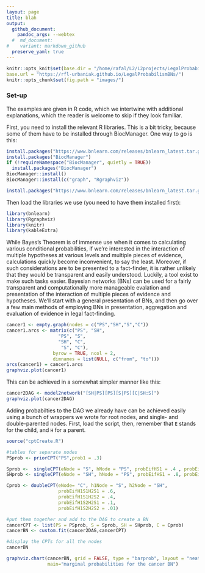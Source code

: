 ```yaml
---
layout: page
title: blah
output:
  github_document:
    pandoc_args: --webtex
  #  md_document:
#    variant: markdown_github
  preserve_yaml: true
---
```


```r
knitr::opts_knit$set(base.dir = "/home/rafal/L2/L2projects/LegalProbabilismBNs", 
base.url = "https://rfl-urbaniak.github.io/LegalProbabilismBNs/")
knitr::opts_chunk$set(fig.path = "images/")
```


### Set-up

The examples are given in R code, which we intertwine with additional explanations, which the reader is welcome to skip if they look familiar. 

First, you need to install the relevant R libraries. This is a bit tricky, because some of them have to be installed through BiocManager. One way to go is this:


\footnotesize
```r
install.packages("https://www.bnlearn.com/releases/bnlearn_latest.tar.gz", repos = NULL, type = "source")
install.packages("BiocManager")
if (!requireNamespace("BiocManager", quietly = TRUE))
  install.packages("BiocManager")
BiocManager::install()
BiocManager::install(c("graph", "Rgraphviz"))

install.packages("https://www.bnlearn.com/releases/bnlearn_latest.tar.gz", repos = NULL, type = "source")

```
\normalsize

Then load the libraries we use (you need to have them installed first):

```r
library(bnlearn)
library(Rgraphviz)
library(knitr)
library(kableExtra)
```



While Bayes's Theorem is of immense use when it comes to calculating various conditional probabilities, if we're interested in the interaction of multiple hypotheses at various levels and multiple pieces of evidence, calculations quickly become inconvenient, to say the least. Moreover, if such considerations are to be presented to a fact-finder, it is rather unlikely that they would be transparent and easily understood. Luckily, a tool exist to make such tasks easier. Bayesian networks (BNs) can be used for a fairly transparent and computationally more manageable evalation and presentation of the interaction of multiple pieces of evidence and hypotheses. We'll start with a general presentation of BNs, and then go over a few main methods of employing BNs in presentation, aggregation and evaluation of evidence in legal fact-finding.  





```r
cancer1 <- empty.graph(nodes = c("PS","SH","S","C"))
cancer1.arcs <- matrix(c("PS", "SH",
                   "PS", "S",
                   "SH", "C",
                    "S", "C"),
                 byrow = TRUE, ncol = 2,
                 dimnames = list(NULL, c("from", "to")))
arcs(cancer1) = cancer1.arcs
graphviz.plot(cancer1)
```


This can be achieved in a somewhat simpler manner like this:

```r
cancer2DAG <- model2network("[SH|PS][PS][S|PS][C|SH:S]")
graphviz.plot(cancer2DAG)
```



Adding probabilties to the DAG we already have can be achieved easily using a bunch of wrappers we wrote for root nodes, and single- and double-parented nodes. First, load the script, then, remember that `E` stands for the child, and `H` for a parent. 

\vspace{1mm}
\footnotesize
```r
source("cptCreate.R")

#tables for separate nodes
PSprob <- priorCPT("PS",prob1 = .3) 

Sprob <-  singleCPT(eNode = "S", hNode = "PS", probEifHS1 = .4 , probEifHS2 =  .2)
SHprob <- singleCPT(eNode = "SH", hNode = "PS", probEifHS1 = .8, probEifHS2 = .3)

Cprob <- doubleCPT(eNode= "C", h1Node = "S", h2Node = "SH",
                   probEifH1S1H2S1 = .6,
                   probEifH1S1H2S2 = .4,
                   probEifH1S2H2S1 = .1,
                   probEifH1S2H2S2 = .01)

#put them together and add to the DAG to create a BN
cancerCPT <- list(PS = PSprob, S = Sprob, SH = SHprob, C = Cprob)
cancerBN <- custom.fit(cancer2DAG,cancerCPT)

#display the CPTs for all the nodes
cancerBN
```
\normalsize

\vspace{1mm}
\footnotesize
```r
graphviz.chart(cancerBN, grid = FALSE, type = "barprob", layout = "neato", scale = c(1,1.5), 
               main="marginal probabilities for the cancer BN")
```
\normalsize


